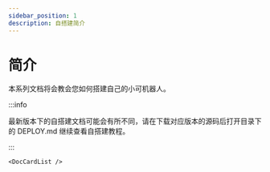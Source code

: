 ---
sidebar_position: 1
description: 自搭建简介
---

# 简介

本系列文档将会教会您如何搭建自己的小可机器人。

:::info

最新版本下的自搭建文档可能会有所不同，请在下载对应版本的源码后打开目录下的 DEPLOY.md 继续查看自搭建教程。
   
:::

```mdx-code-block
<DocCardList />
```
